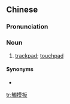 {{also|触摸板}}
==Chinese==
{{zh-forms|s=触摸板|type=21}}

===Pronunciation===
{{zh-pron
|m=chùmōbǎn
|c=zuk1 mo2 baan2
|cat=n
}}

===Noun===
{{zh-noun}}

# [[trackpad]]; [[touchpad]]

====Synonyms====
* {{zh-l|觸控板}}

{{zh-cat|Computing}}

[[tr:觸摸板]]